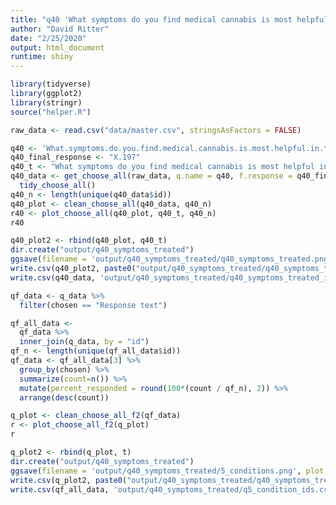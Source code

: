 ```yaml
---
title: "q40 'What symptoms do you find medical cannabis is most helpful in treating/alleviating? (Please select all that apply)'"
author: "David Ritter"
date: "2/25/2020"
output: html_document
runtime: shiny
---
```


```r
library(tidyverse)
library(ggplot2)
library(stringr)
source("helper.R")
```

```r
raw_data <- read.csv("data/master.csv", stringsAsFactors = FALSE)
```

```r
q40 <- 'What.symptoms.do.you.find.medical.cannabis.is.most.helpful.in.treating.alleviating...Please.select.all.that.apply.'
q40_final_response <- "X.197"
q40_t <- "What symptoms do you find medical cannabis is most helpful in treating/alleviating? (Please select all that apply)"
q40_data <- get_choose_all(raw_data, q.name = q40, f.response = q40_final_response) %>%
  tidy_choose_all()
q40_n <- length(unique(q40_data$id))
q40_plot <- clean_choose_all(q40_data, q40_n)
r40 <- plot_choose_all(q40_plot, q40_t, q40_n)
r40
```

```r
q40_plot2 <- rbind(q40_plot, q40_t)
dir.create("output/q40_symptoms_treated")
ggsave(filename = 'output/q40_symptoms_treated/q40_symptoms_treated.png', plot = r40, device = 'png')
write.csv(q40_plot2, paste0("output/q40_symptoms_treated/q40_symptoms_treated_", q40_n,".csv"), row.names=F)
write.csv(q40_data, 'output/q40_symptoms_treated/q40_symptoms_treated_ids.csv', row.names = FALSE)
```




```r
qf_data <- q_data %>%
  filter(chosen == "Response text")
```

```r
qf_all_data <- 
  qf_data %>%
  inner_join(q_data, by = "id")
qf_n <- length(unique(qf_all_data$id))
qf_data <- qf_all_data[3] %>%
  group_by(chosen) %>%
  summarize(count=n()) %>%
  mutate(percent_responded = round(100*(count / qf_n), 2)) %>%
  arrange(desc(count))
```

```r
q_plot <- clean_choose_all_f2(qf_data)
r <- plot_choose_all_f2(q_plot)
r
```

```r
q_plot2 <- rbind(q_plot, t)
dir.create("output/q40_symptoms_treated")
ggsave(filename = 'output/q40_symptoms_treated/5_conditions.png', plot = r, device = 'png')
write.csv(q_plot2, paste0("output/q40_symptoms_treated/q40_symptoms_treated_", qf_n,".csv"), row.names=F)
write.csv(qf_all_data, 'output/q40_symptoms_treated/q5_condition_ids.csv', row.names = FALSE)
```

